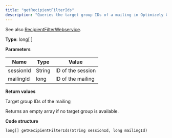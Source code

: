 ```yaml
---
title: "getRecipientFilterIds"
description: "Queries the target group IDs of a mailing in Optimizely Campaign."
---
```


See also [RecipientFilterWebservice](/optimizely-campaign/docs/recipientfilterwebservice).

**Type**: long\[ \]

**Parameters**

| Name      | Type   | Value             |
| --------- | ------ | ----------------- |
| sessionId | String | ID of the session |
| mailingId | long   | ID of the mailing |

**Return values**

Target group IDs of the mailing

Returns an empty array if no target group is available.

**Code structure**

`long[] getRecipientFilterIds(String sessionId, long mailingId)
`